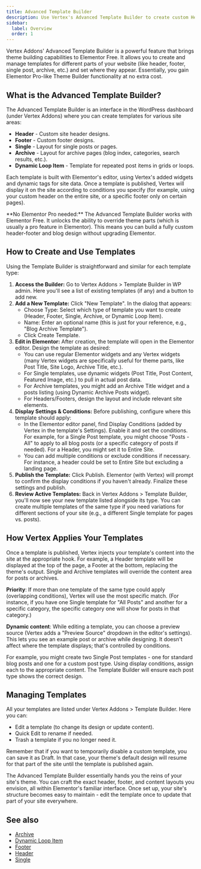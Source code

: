 ```yaml
---
title: Advanced Template Builder
description: Use Vertex's Advanced Template Builder to create custom Headers, Footers, Single post layouts, Archive pages, and more without Elementor Pro.
sidebar:
  label: Overview
  order: 1
---
```


Vertex Addons' Advanced Template Builder is a powerful feature that brings theme building capabilities to Elementor Free. It allows you to create and manage templates for different parts of your website (like header, footer, single post, archive, etc.) and set where they appear. Essentially, you gain Elementor Pro-like Theme Builder functionality at no extra cost.

## What is the Advanced Template Builder?

The Advanced Template Builder is an interface in the WordPress dashboard (under Vertex Addons) where you can create templates for various site areas:

- **Header** - Custom site header designs.
- **Footer** - Custom footer designs.
- **Single** - Layout for single posts or pages.
- **Archive** - Layout for archive pages (blog index, categories, search results, etc.).
- **Dynamic Loop Item** - Template for repeated post items in grids or loops.

Each template is built with Elementor's editor, using Vertex's added widgets and dynamic tags for site data. Once a template is published, Vertex will display it on the site according to conditions you specify (for example, using your custom header on the entire site, or a specific footer only on certain pages).

<Aside type="tip">**No Elementor Pro needed:** The Advanced Template Builder works with Elementor Free. It unlocks the ability to override theme parts (which is usually a pro feature in Elementor). This means you can build a fully custom header-footer and blog design without upgrading Elementor.</Aside>

## How to Create and Use Templates

Using the Template Builder is straightforward and similar for each template type:
<Steps>
1. **Access the Builder:** Go to Vertex Addons > Template Builder in WP admin. Here you'll see a list of existing templates (if any) and a button to add new.
2. **Add a New Template:** Click "New Template". In the dialog that appears:
   - Choose Type: Select which type of template you want to create (Header, Footer, Single, Archive, or Dynamic Loop Item).
   - Name: Enter an optional name (this is just for your reference, e.g., "Blog Archive Template").
   - Click Create Template.
3. **Edit in Elementor:** After creation, the template will open in the Elementor editor. Design the template as desired:
   - You can use regular Elementor widgets and any Vertex widgets (many Vertex widgets are specifically useful for theme parts, like Post Title, Site Logo, Archive Title, etc.).
   - For Single templates, use dynamic widgets (Post Title, Post Content, Featured Image, etc.) to pull in actual post data.
   - For Archive templates, you might add an Archive Title widget and a posts listing (using Dynamic Archive Posts widget).
   - For Headers/Footers, design the layout and include relevant site elements.
4. **Display Settings & Conditions:** Before publishing, configure where this template should apply:
   - In the Elementor editor panel, find Display Conditions (added by Vertex in the template's Settings). Enable it and set the conditions. For example, for a Single Post template, you might choose "Posts - All" to apply to all blog posts (or a specific category of posts if needed). For a Header, you might set it to Entire Site.
   - You can add multiple conditions or exclude conditions if necessary. For instance, a header could be set to Entire Site but excluding a landing page.
5. **Publish the Template:** Click Publish. Elementor (with Vertex) will prompt to confirm the display conditions if you haven't already. Finalize these settings and publish.
6. **Review Active Templates:** Back in Vertex Addons > Template Builder, you'll now see your new template listed alongside its type. You can create multiple templates of the same type if you need variations for different sections of your site (e.g., a different Single template for pages vs. posts).
</Steps>

## How Vertex Applies Your Templates

Once a template is published, Vertex injects your template's content into the site at the appropriate hook. For example, a Header template will be displayed at the top of the page, a Footer at the bottom, replacing the theme's output. Single and Archive templates will override the content area for posts or archives.

**Priority**: If more than one template of the same type could apply (overlapping conditions), Vertex will use the most specific match. (For instance, if you have one Single template for "All Posts" and another for a specific category, the specific category one will show for posts in that category.)

**Dynamic content**: While editing a template, you can choose a preview source (Vertex adds a "Preview Source" dropdown in the editor's settings). This lets you see an example post or archive while designing. It doesn't affect where the template displays; that's controlled by conditions.

<Aside>For example, you might create two Single Post templates - one for standard blog posts and one for a custom post type. Using display conditions, assign each to the appropriate content. The Template Builder will ensure each post type shows the correct design.</Aside>

## Managing Templates

All your templates are listed under Vertex Addons > Template Builder. Here you can:

- Edit a template (to change its design or update content).
- Quick Edit to rename if needed.
- Trash a template if you no longer need it.

Remember that if you want to temporarily disable a custom template, you can save it as Draft. In that case, your theme's default design will resume for that part of the site until the template is published again.

The Advanced Template Builder essentially hands you the reins of your site's theme. You can craft the exact header, footer, and content layouts you envision, all within Elementor's familiar interface. Once set up, your site's structure becomes easy to maintain - edit the template once to update that part of your site everywhere.


## See also

- [Archive](/vertex/template-builder/archive/)
- [Dynamic Loop Item](/vertex/template-builder/dynamic-loop-item/)
- [Footer](/vertex/template-builder/footer/)
- [Header](/vertex/template-builder/header/)
- [Single](/vertex/template-builder/single/)
